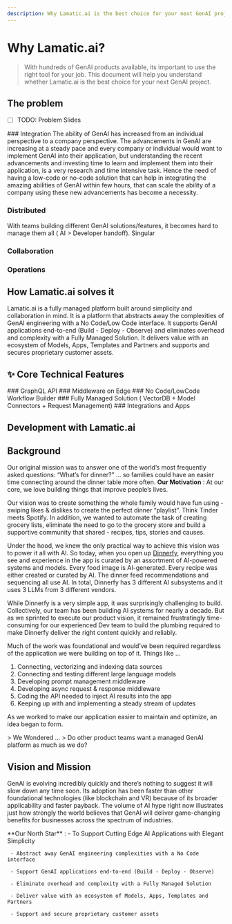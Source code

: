 ```yaml
---
description: Why Lamatic.ai is the best choice for your next GenAI project.
---
```


# Why Lamatic.ai?

> With hundreds of GenAI products available, its important to use the right tool for your job. This document will help you understand whether Lamatic.ai is the best choice for your next GenAI project.


## The problem

- [ ] TODO: Problem Slides
<Steps>
### Integration
The ability of GenAI has increased from an individual perspective to a company perspective. The advancements in GenAI are increasing at a steady pace and every company or individual would want to implement GenAI into their application, but understanding the recent advancements and investing time to learn and implement them into their application, is a very research and time intensive task. Hence the need of having a low-code or no-code solution that can help in integrating the amazing abilities of GenAI within few hours, that can scale the ability of a company using these new advancements has become a necessity.

### Distributed
With teams building different GenAI solutions/features, it becomes hard to manage them all ( AI > Developer handoff). Singular
### Collaboration

### Operations

</Steps>

## How Lamatic.ai solves it
Lamatic.ai is a fully managed platform built around simplicity and collaboration in mind. It is a platform that abstracts away the complexities of GenAI engineering with a No Code/Low Code interface. It supports GenAI applications end-to-end (Build - Deploy - Observe) and eliminates overhead and complexity with a Fully Managed Solution. It delivers value with an ecosystem of Models, Apps, Templates and Partners and supports and secures proprietary customer assets.

## ✨ Core Technical Features
<Steps>
### GraphQL API
### Middleware on Edge
### No Code/LowCode Workflow Builder
### Fully Managed Solution ( VectorDB + Model Connectors + Request Management)
### Integrations and Apps
</Steps>

## Development with Lamatic.ai

## Background
Our original mission was to answer one of the world’s most frequently asked questions:
“What’s for dinner?” … so families could have an easier time connecting around the dinner table more often.
<Callout type="error" emoji="❓">
    **Our Motivation** : At our core, we love building things that improve people’s lives.
</Callout>

Our vision was to create something the whole family would have fun using - swiping likes & dislikes to create the perfect dinner “playlist”. Think Tinder meets Spotify. In addition, we wanted to automate the task of creating grocery lists, eliminate the need to go to the grocery store and build a supportive community that shared - recipes, tips, stories and causes.

Under the hood, we knew the only practical way to achieve this vision was to power it all with AI. So today, when you open up [Dinnerfy](https://dinnerfy.com/), everything you see and experience in the app is curated by an assortment of AI-powered systems and models. Every food image is AI-generated. Every recipe was either created or curated by AI. The dinner feed recommendations and sequencing all use AI. In total, Dinnerfy has 3 different AI subsystems and it uses 3 LLMs from 3 different vendors.

While Dinnerfy is a very simple app, it was surprisingly challenging to build. Collectively, our team has been building AI systems for nearly a decade. But as we sprinted to execute our product vision, it remained frustratingly time-consuming for our experienced Dev team to build the plumbing required to make Dinnerfy deliver the right content quickly and reliably.

Much of the work was foundational and would’ve been required regardless of the application we were building on top of it. Things like …

1. Connecting, vectorizing and indexing data sources
2. Connecting and testing different large language models
3. Developing prompt management middleware
4. Developing async request & response middleware
5. Coding the API needed to inject AI results into the app
6. Keeping up with and implementing a steady stream of updates

As we worked to make our application easier to maintain and optimize, an idea began to form.

<Callout>
> We Wondered …
> Do other product teams want a managed GenAI platform as much as we do?
</Callout>

## Vision and Mission

GenAI is evolving incredibly quickly and there’s nothing to suggest it will slow down any time soon. Its adoption has been faster than other foundational technologies (like blockchain and VR) because of its broader applicability and faster payback. The volume of AI hype right now illustrates just how strongly the world believes that GenAI will deliver game-changing benefits for businesses across the spectrum of industries.

 <Callout emoji="🌟">
     **Our North Star** :
     - To Support Cutting Edge AI Applications with Elegant Simplicity

     - Abstract away GenAI engineering complexities with a No Code interface

     - Support GenAI applications end-to-end (Build - Deploy - Observe)

     - Eliminate overhead and complexity with a Fully Managed Solution

     - Deliver value with an ecosystem of Models, Apps, Templates and Partners

     - Support and secure proprietary customer assets
</Callout>